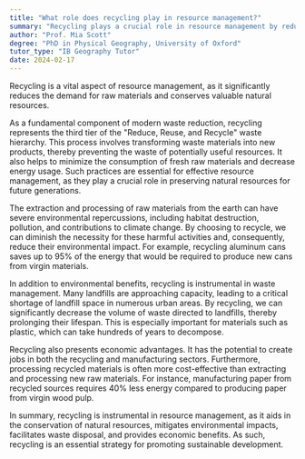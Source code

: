 ```yaml
---
title: "What role does recycling play in resource management?"
summary: "Recycling plays a crucial role in resource management by reducing the demand for raw materials and conserving natural resources."
author: "Prof. Mia Scott"
degree: "PhD in Physical Geography, University of Oxford"
tutor_type: "IB Geography Tutor"
date: 2024-02-17
---
```


Recycling is a vital aspect of resource management, as it significantly reduces the demand for raw materials and conserves valuable natural resources.

As a fundamental component of modern waste reduction, recycling represents the third tier of the "Reduce, Reuse, and Recycle" waste hierarchy. This process involves transforming waste materials into new products, thereby preventing the waste of potentially useful resources. It also helps to minimize the consumption of fresh raw materials and decrease energy usage. Such practices are essential for effective resource management, as they play a crucial role in preserving natural resources for future generations.

The extraction and processing of raw materials from the earth can have severe environmental repercussions, including habitat destruction, pollution, and contributions to climate change. By choosing to recycle, we can diminish the necessity for these harmful activities and, consequently, reduce their environmental impact. For example, recycling aluminum cans saves up to $95\%$ of the energy that would be required to produce new cans from virgin materials.

In addition to environmental benefits, recycling is instrumental in waste management. Many landfills are approaching capacity, leading to a critical shortage of landfill space in numerous urban areas. By recycling, we can significantly decrease the volume of waste directed to landfills, thereby prolonging their lifespan. This is especially important for materials such as plastic, which can take hundreds of years to decompose.

Recycling also presents economic advantages. It has the potential to create jobs in both the recycling and manufacturing sectors. Furthermore, processing recycled materials is often more cost-effective than extracting and processing new raw materials. For instance, manufacturing paper from recycled sources requires $40\%$ less energy compared to producing paper from virgin wood pulp.

In summary, recycling is instrumental in resource management, as it aids in the conservation of natural resources, mitigates environmental impacts, facilitates waste disposal, and provides economic benefits. As such, recycling is an essential strategy for promoting sustainable development.
    